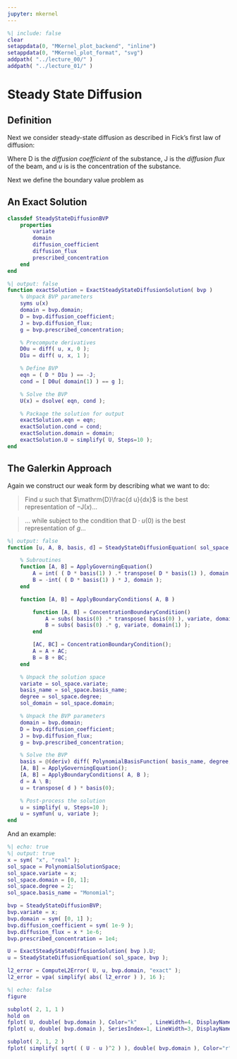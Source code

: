 ```yaml
---
jupyter: mkernel
---
```


```matlab
%| include: false
clear
setappdata(0, "MKernel_plot_backend", "inline")
setappdata(0, "MKernel_plot_format", "svg")
addpath( "../lecture_00/" )
addpath( "../lecture_01/" )
```

# Steady State Diffusion
## Definition
Next we consider steady-state diffusion as described in Fick's first law of diffusion:

```{=latex}
\begin{equation}
    \mathrm{D} \frac{du}{dx} = -J
\end{equation}
```

Where $\mathrm{D}$ is the *diffusion coefficient* of the substance, $\mathrm{J}$ is the *diffusion flux* of the beam, and $u$ is is the concentration of the substance.

Next we define the boundary value problem as

```{=latex}
\begin{align*}
    \mathrm{Let} \ \Omega &= [0, 1] \\
    u(0) &= 1 \\
    J(1) &= 0.1
\end{align*}
```

## An Exact Solution

```matlab
classdef SteadyStateDiffusionBVP
    properties
        variate
        domain
        diffusion_coefficient
        diffusion_flux
        prescribed_concentration
    end
end
```

```matlab
%| output: false
function exactSolution = ExactSteadyStateDiffusionSolution( bvp )
    % Unpack BVP parameters
    syms u(x)
    domain = bvp.domain;
    D = bvp.diffusion_coefficient;
    J = bvp.diffusion_flux;
    g = bvp.prescribed_concentration;

    % Precompute derivatives
    D0u = diff( u, x, 0 );
    D1u = diff( u, x, 1 );

    % Define BVP
    eqn = ( D * D1u ) == -J;
    cond = [ D0u( domain(1) ) == g ];

    % Solve the BVP
    U(x) = dsolve( eqn, cond );

    % Package the solution for output
    exactSolution.eqn = eqn;
    exactSolution.cond = cond;
    exactSolution.domain = domain;
    exactSolution.U = simplify( U, Steps=10 );
end
```

## The Galerkin Approach

Again we construct our weak form by describing what we want to do:

> Find $u$ such that $\mathrm{D}\frac{d u}{dx}$ is the best representation of $-\mathrm{J}(x)$...

```{=latex}
\begin{equation}
    \Inner{\mathrm{D}\frac{d u}{dx}}{\mathrm{D}\frac{d u}{dx}}
    =
    \Inner{\mathrm{D}\frac{d u}{dx}}{-\mathrm{J}}
\end{equation}
```

> ... while subject to the condition that $\mathrm{D}\cdot u(0)$ is the best representation of $g$...

```{=latex}
\begin{equation}
    \Inner{\mathrm{D} \cdot u(0)}{\mathrm{D} \cdot u(0)}
    =
    \Inner{\mathrm{D} \cdot u(1)}{g}
\end{equation}
```

```matlab
%| output: false
function [u, A, B, basis, d] = SteadyStateDiffusionEquation( sol_space, bvp )

    % Subroutines
    function [A, B] = ApplyGoverningEquation()
        A = int( ( D * basis(1) ) .* transpose( D * basis(1) ), domain );
        B = -int( ( D * basis(1) ) * J, domain );
    end

    function [A, B] = ApplyBoundaryConditions( A, B )

        function [A, B] = ConcentrationBoundaryCondition()
            A = subs( basis(0) .* transpose( basis(0) ), variate, domain(1) );
            B = subs( basis(0) .* g, variate, domain(1) );
        end

        [AC, BC] = ConcentrationBoundaryCondition();
        A = A + AC;
        B = B + BC;
    end

    % Unpack the solution space
    variate = sol_space.variate;
    basis_name = sol_space.basis_name;
    degree = sol_space.degree;
    sol_domain = sol_space.domain;

    % Unpack the BVP parameters
    domain = bvp.domain;
    D = bvp.diffusion_coefficient;
    J = bvp.diffusion_flux;
    g = bvp.prescribed_concentration;

    % Solve the BVP
    basis = @(deriv) diff( PolynomialBasisFunction( basis_name, degree, variate, domain ), variate, deriv );
    [A, B] = ApplyGoverningEquation();
    [A, B] = ApplyBoundaryConditions( A, B );
    d = A \ B;
    u = transpose( d ) * basis(0);

    % Post-process the solution
    u = simplify( u, Steps=10 );
    u = symfun( u, variate );
end
```

And an example:

```matlab
%| echo: true
%| output: true
x = sym( "x", "real" );
sol_space = PolynomialSolutionSpace;
sol_space.variate = x;
sol_space.domain = [0, 1];
sol_space.degree = 2;
sol_space.basis_name = "Monomial";

bvp = SteadyStateDiffusionBVP;
bvp.variate = x;
bvp.domain = sym( [0, 1] );
bvp.diffusion_coefficient = sym( 1e-9 );
bvp.diffusion_flux = x * 1e-6;
bvp.prescribed_concentration = 1e4;

U = ExactSteadyStateDiffusionSolution( bvp ).U;
u = SteadyStateDiffusionEquation( sol_space, bvp );

l2_error = ComputeL2Error( U, u, bvp.domain, "exact" );
l2_error = vpa( simplify( abs( l2_error ) ), 16 );
```

```{=latex}
\begin{align*}
            u(x) &= -\frac{x^5}{200\times10^3} + \frac{11x^3}{20\times10^3} - \frac{7x^2}{10\times10^3} \\
    \tilde{u}(x) &= -\frac{x^5}{200\times10^3} + \frac{11x^3}{20\times10^3} - \frac{7x^2}{10\times10^3} \\
\end{align*}
```

```matlab
%| echo: false
figure

subplot( 2, 1, 1 )
hold on
fplot( U, double( bvp.domain ), Color="k"    , LineWidth=4, DisplayName="$f(x)$")
fplot( u, double( bvp.domain ), SeriesIndex=1, LineWidth=3, DisplayName="$\tilde{f}(x)$")

subplot( 2, 1, 2 )
fplot( simplify( sqrt( ( U - u )^2 ) ), double( bvp.domain ), Color="r", LineWidth=4 )
```